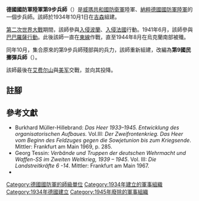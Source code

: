 {{Infobox military unit
|unit_name=德國國防軍陸軍第9步兵師<br>德國國防軍陸軍第9國民擲彈兵師
|image=9th Infanterie Division Logo.svg
|image_size = 200
|caption=
|dates=1934年10月1日至1944年10月9日<br/>
1944年10月13日至1945年4月
|country={{flag|Nazi Germany}}
|branch=[[納粹德國陸軍|陸軍]]
|type=[[步兵|步兵]]
|role=
|size=[[师_(军队)|師]]
}}

'''德國國防軍陸軍第9步兵師'''（{{lang-de|'''9. Infanterie-Division'''}}）是[[威瑪共和國|威瑪共和國]][[國家防衛軍|防衛軍]]陸軍、[[納粹德國|納粹德國]][[德國國防軍|國防軍]][[納粹德國陸軍|陸軍]]的一個步兵師。該師於1934年10月1日在[[吉森|吉森]]組建{{cfn|Mitcham|y=2007}}。

[[第二次世界大戰|第二次世界大戰]]期間，該師參與[[波蘭戰役|入侵波蘭]]、[[法國戰役|入侵法國]]行動。1941年6月，該師參與[[巴巴羅薩行動|巴巴羅薩行動]]。此後該師一直在[[苏德战争|東線]]作戰，直至1944年8月在烏克蘭南部被殲。

同年10月，集合原來的第9步兵師殘部與{{Link-de|丹尼威茲步兵師|Infanterie-Division Dennewitz|丹尼威茲影子步兵師}}的兵力，該師重新組建，改編為'''第9國民擲彈兵師'''（{{lang-de|'''9. Volksgrenadier-Division'''}}）。

該師最後在[[艾费尔山|艾费尔山]]與[[美军|美军]]交戰，並向其投降。

== 註腳 ==
{{reflist}}

== 參考文獻 ==
*Burkhard Müller-Hillebrand: ''Das Heer 1933–1945. Entwicklung des organisatorischen Aufbaues.''  Vol.III: ''Der Zweifrontenkrieg. Das Heer vom Beginn des Feldzuges gegen die Sowjetunion bis zum Kriegsende''. Mittler: Frankfurt am Main 1969, p. 285.
* Georg Tessin: ''Verbände und Truppen der  deutschen Wehrmacht und Waffen-SS im Zweiten Weltkrieg, 1939 – 1945''. Vol. III: ''Die Landstreitkräfte 6 -14''.  Mittler: Frankfurt am Main 1967.
* {{Cite book|last=Mitcham |first=Samuel W., Jr.|author-link=Samuel W. Mitcham|title=German Order of Battle, Volume One: 1st – 290th Infantry Divisions in WWII|year=2007|publisher=Stackpole Books|location=PA; United States of America|isbn=978-0-8117-3416-5|ref={{sfnRef|Mitcham|y=2007}}}}

{{mil-stub}}
{{德國國防軍陸軍的步兵師}}
[[Category:德國國防軍的師級單位|Category:德國國防軍的師級單位]]
[[Category:1934年建立的軍事組織|Category:1934年建立的軍事組織]]
[[Category:1934年德國建立|Category:1934年德國建立]]
[[Category:1945年廢除的軍事組織|Category:1945年廢除的軍事組織]]